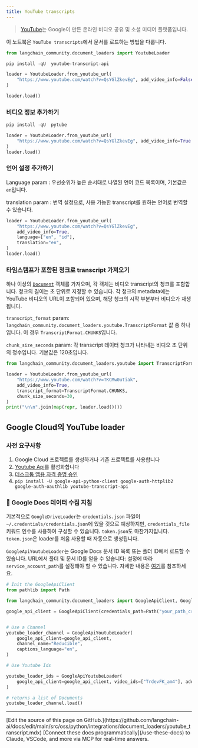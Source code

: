 ```yaml
---
title: YouTube transcripts
---
```


>[YouTube](https://www.youtube.com/)는 Google이 만든 온라인 비디오 공유 및 소셜 미디어 플랫폼입니다.

이 노트북은 `YouTube transcripts`에서 문서를 로드하는 방법을 다룹니다.

```python
from langchain_community.document_loaders import YoutubeLoader
```

```python
pip install -qU  youtube-transcript-api
```

```python
loader = YoutubeLoader.from_youtube_url(
    "https://www.youtube.com/watch?v=QsYGlZkevEg", add_video_info=False
)
```

```python
loader.load()
```

### 비디오 정보 추가하기

```python
pip install -qU  pytube
```

```python
loader = YoutubeLoader.from_youtube_url(
    "https://www.youtube.com/watch?v=QsYGlZkevEg", add_video_info=True
)
loader.load()
```

### 언어 설정 추가하기

Language param : 우선순위가 높은 순서대로 나열된 언어 코드 목록이며, 기본값은 `en`입니다.

translation param : 번역 설정으로, 사용 가능한 transcript를 원하는 언어로 번역할 수 있습니다.

```python
loader = YoutubeLoader.from_youtube_url(
    "https://www.youtube.com/watch?v=QsYGlZkevEg",
    add_video_info=True,
    language=["en", "id"],
    translation="en",
)
loader.load()
```

### 타임스탬프가 포함된 청크로 transcript 가져오기

하나 이상의 [`Document`](https://reference.langchain.com/python/langchain_core/documents/#langchain_core.documents.base.Document) 객체를 가져오며, 각 객체는 비디오 transcript의 청크를 포함합니다. 청크의 길이는 초 단위로 지정할 수 있습니다. 각 청크의 metadata에는 YouTube 비디오의 URL이 포함되어 있으며, 해당 청크의 시작 부분부터 비디오가 재생됩니다.

`transcript_format` param: `langchain_community.document_loaders.youtube.TranscriptFormat` 값 중 하나입니다. 이 경우 `TranscriptFormat.CHUNKS`입니다.

`chunk_size_seconds` param: 각 transcript 데이터 청크가 나타내는 비디오 초 단위의 정수입니다. 기본값은 120초입니다.

```python
from langchain_community.document_loaders.youtube import TranscriptFormat

loader = YoutubeLoader.from_youtube_url(
    "https://www.youtube.com/watch?v=TKCMw0utiak",
    add_video_info=True,
    transcript_format=TranscriptFormat.CHUNKS,
    chunk_size_seconds=30,
)
print("\n\n".join(map(repr, loader.load())))
```

## Google Cloud의 YouTube loader

### 사전 요구사항

1. Google Cloud 프로젝트를 생성하거나 기존 프로젝트를 사용합니다
1. [Youtube Api](https://console.cloud.google.com/apis/enableflow?apiid=youtube.googleapis.com&project=sixth-grammar-344520)를 활성화합니다
1. [데스크톱 앱용 자격 증명 승인](https://developers.google.com/drive/api/quickstart/python#authorize_credentials_for_a_desktop_application)
1. `pip install -U google-api-python-client google-auth-httplib2 google-auth-oauthlib youtube-transcript-api`

### 🧑 Google Docs 데이터 수집 지침

기본적으로 `GoogleDriveLoader`는 `credentials.json` 파일이 `~/.credentials/credentials.json`에 있을 것으로 예상하지만, `credentials_file` 키워드 인수를 사용하여 구성할 수 있습니다. `token.json`도 마찬가지입니다. `token.json`은 loader를 처음 사용할 때 자동으로 생성됩니다.

`GoogleApiYoutubeLoader`는 Google Docs 문서 ID 목록 또는 폴더 ID에서 로드할 수 있습니다. URL에서 폴더 및 문서 ID를 얻을 수 있습니다:
설정에 따라 `service_account_path`를 설정해야 할 수 있습니다. 자세한 내용은 [여기](https://developers.google.com/drive/api/v3/quickstart/python)를 참조하세요.

```python
# Init the GoogleApiClient
from pathlib import Path

from langchain_community.document_loaders import GoogleApiClient, GoogleApiYoutubeLoader

google_api_client = GoogleApiClient(credentials_path=Path("your_path_creds.json"))


# Use a Channel
youtube_loader_channel = GoogleApiYoutubeLoader(
    google_api_client=google_api_client,
    channel_name="Reducible",
    captions_language="en",
)

# Use Youtube Ids

youtube_loader_ids = GoogleApiYoutubeLoader(
    google_api_client=google_api_client, video_ids=["TrdevFK_am4"], add_video_info=True
)

# returns a list of Documents
youtube_loader_channel.load()
```

---

<Callout icon="pen-to-square" iconType="regular">
    [Edit the source of this page on GitHub.](https://github.com/langchain-ai/docs/edit/main/src/oss/python/integrations/document_loaders/youtube_transcript.mdx)
</Callout>
<Tip icon="terminal" iconType="regular">
    [Connect these docs programmatically](/use-these-docs) to Claude, VSCode, and more via MCP for    real-time answers.
</Tip>
